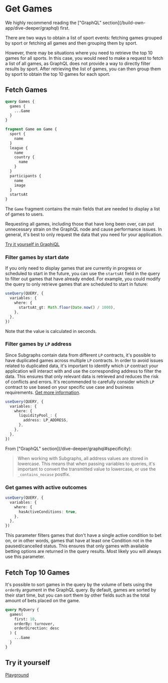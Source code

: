 
# Get Games

<Callout type="warning" emoji="⚠️">
  We highly recommend reading the ["GraphQL" section](/build-own-app/dive-deeper/graphql) first.
</Callout>

There are two ways to obtain a list of sport events: fetching games grouped by sport or fetching all games and then
grouping them by sport.

However, there may be situations where you need to retrieve the top 10 games for all sports. In this case, you would
need to make a request to fetch a list of all games, as GraphQL does not provide a way to directly filter results by sport.
After retrieving the list of games, you can then group them by sport to obtain the top 10 games for each sport.

## Fetch Games

```graphql
query Games {
  games {
    ...Game
  }
}

fragment Game on Game {
  sport {
    name
  }
  league {
    name
    country {
      name
    }
  }
  participants {
    name
    image
  }
  startsAt
}
```

The `Game` fragment contains the main fields that are needed to display a list of games to users.

<Callout type="warning" emoji="⚠️">
  Requesting all games, including those that have long been over, can put unnecessary strain on the GraphQL node and
  cause performance issues. In general, it's best to only request the data that you need for your application.
</Callout>

[Try it yourself in GraphiQL](https://api.thegraph.com/subgraphs/name/azuro-protocol/azuro-api-gnosis/graphql?query=query+Games+%7B%0A++games%28first%3A+1%29+%7B%0A++++...Game%0A++%7D%0A%7D%0A%0Afragment+Game+on+Game+%7B%0A++sport+%7B%0A++++name%0A++%7D%0A++league+%7B%0A++++name%0A++++country+%7B%0A++++++name%0A++++%7D%0A++%7D%0A++participants+%7B%0A++++name%0A++++image%0A++%7D%0A++startsAt%0A%7D&operationName=MyQuery)

### Filter games by start date

If you only need to display games that are currently in progress or scheduled to start in the future, you can use the
`startsAt` field in the query to filter out games that have already ended. For example, you could modify the query to
only retrieve games that are scheduled to start in future:

```ts
useQuery(QUERY, {
  variables: {
    where: {
      startsAt_gt: Math.floor(Date.now() / 1000),
    },
  },
})
```

<Callout type="info" emoji="ℹ">
  Note that the value is calculated in seconds.
</Callout>

### Filter games by `LP` address

Since Subgraphs contain data from different `LP` contracts, it's possible to have duplicated games across multiple
`LP` contracts. In order to avoid issues related to duplicated data, it's important to identify which `LP` contract
your application will interact with and use the corresponding address to filter the data. This ensures that only relevant
data is retrieved and reduces the risk of conflicts and errors. It's recommended to carefully consider which `LP`
contract to use based on your specific use case and business requirements. [Get more information](/build-own-app/dive-deeper/contracts#avoid-duplications).

```ts
useQuery(QUERY, {
  variables: {
    where: {
      liquidityPool_: {
        address: LP_ADDRESS,
      },
    },
  },
})
```

<Callout type="warning" emoji="⚠️">
  From ["GraphQL" section](/dive-deeper/graphql#specificity):

  > When working with Subgraphs, all address values are stored in lowercase. This means that when passing variables to
  queries, it's important to convert the transmitted value to lowercase, or use the `_contains_nocase` postfix.
</Callout>

### Get games with active outcomes

```ts
useQuery(QUERY, {
  variables: {
    where: {
      hasActiveConditions: true,
    },
  },
})
```

This parameter filters games that don't have a single active condition to bet on, or in other words, games that have
at least one Condition not in the paused/cancelled status. This ensures that only games with available betting options
are returned in the query results. Most likely you will always use this parameter.


## Fetch Top 10 Games

It's possible to sort games in the query by the volume of bets using the `orderBy` argument in the GraphQL query.
By default, games are sorted by their start time, but you can sort them by other fields such as the total amount of bets
placed on the game.

```graphql
query MyQuery {
  games(
    first: 10,
    orderBy: turnover,
    orderDirection: desc
  ) {
    ...Game
  }
}
```


## Try it yourself

[Playground](https://stackblitz.com/edit/react-ts-upfhof?file=App.tsx)
